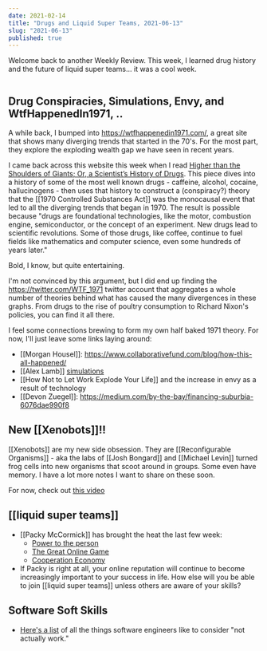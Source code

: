 ```yaml
---
date: 2021-02-14
title: "Drugs and Liquid Super Teams, 2021-06-13"
slug: "2021-06-13"
published: true
---
```


Welcome back to another Weekly Review. This week, I learned drug history and the future of liquid super teams... it was a cool week. 

```toc 
```

## Drug Conspiracies, Simulations, Envy, and WtfHappenedIn1971, ..
A while back, I bumped into https://wtfhappenedin1971.com/, a great site that shows many diverging trends that started in the 70's. For the most part, they explore the exploding wealth gap we have seen in recent years. 

I came back across this website this week when I read [Higher than the Shoulders of Giants; Or, a Scientist’s History of Drugs](https://slimemoldtimemold.com/2021/04/19/higher-than-the-shoulders-of-giants-or-a-scientists-history-of-drugs/). This piece dives into a history of some of the most well known drugs - caffeine, alcohol, cocaine, hallucinogens - then uses that history to construct a (conspiracy?) theory that the [[1970 Controlled Substances Act]] was the monocausal event that led to all the diverging trends that began in 1970. The result is possible because "drugs are foundational technologies, like the motor, combustion engine, semiconductor, or the concept of an experiment. New drugs lead to scientific revolutions. Some of those drugs, like coffee, continue to fuel fields like mathematics and computer science, even some hundreds of years later."

Bold, I know, but quite entertaining. 

I'm not convinced by this argument, but I did end up finding the https://twitter.com/WTF_1971 twitter account that aggregates a whole number of theories behind what has caused the many divergences in these graphs. From drugs to the rise of poultry consumption to Richard Nixon's policies, you can find it all there. 

I feel some connections brewing to form my own half baked 1971 theory. For now, I'll just leave some links laying around: 
- [[Morgan Housel]]: https://www.collaborativefund.com/blog/how-this-all-happened/
- [[Alex Lamb]] [simulations](https://twitter.com/nicktorba/status/1405355958306586627?s=20)
- [[How Not to Let Work Explode Your Life]] and the increase in envy as a result of technology
- [[Devon Zuegel]]: https://medium.com/by-the-bay/financing-suburbia-6076dae990f8

## New [[Xenobots]]!!
[[Xenobots]] are my new side obsession. They are [[Reconfigurable Organisms]] - aka the labs of [[Josh Bongard]] and [[Michael Levin]] turned frog cells into new organisms that scoot around in groups. Some even have memory. I have a lot more notes I want to share on these soon. 

For now, check out [this video](https://www.google.com/search?q=can+I+share+a+specific+youtube+comment&rlz=1C5CHFA_enUS864US864&oq=can+I+share+a+specific+youtube+comment&aqs=chrome..69i57j33i10i160.5015j0j1&sourceid=chrome&ie=UTF-8)

## [[liquid super teams]]
- [[Packy McCormick]] has brought the heat the last few week: 
    - [Power to the person](https://www.notboring.co/p/power-to-the-person)
    - [The Great Online Game](https://www.notboring.co/p/the-great-online-game)
    - [Cooperation Economy](https://www.notboring.co/p/the-cooperation-economy-)
- If Packy is right at all, your online reputation will continue to become increasingly important to your success in life. How else will you be able to join [[liquid super teams]] unless others are aware of your skills? 

## Software Soft Skills
- [Here's a list](https://skamille.medium.com/an-incomplete-list-of-skills-senior-engineers-need-beyond-coding-8ed4a521b29f) of all the things software engineers like to consider "not actually work." 
